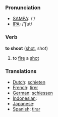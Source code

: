 === Pronunciation ===
*[[w:SAMPA|SAMPA]]: /'/
*[[w:IPA|IPA]]: /'ʃut/

=== Verb ===

'''to shoot''' ([[shot]], shot)

# to [[fire]] a [[shot]]

=== Translations ===
*[[Dutch]]: [[schieten]]
*[[French]]: [[tirer]]
*[[German]]: [[schiessen]]
*[[Indonesian]]: [[]]
*[[Japanese]]: [[]]
*[[Spanish]]: [[tirar]]